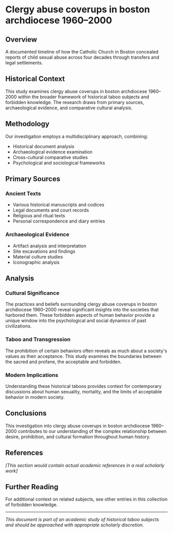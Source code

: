 # Clergy abuse coverups in boston archdiocese 1960–2000

## Overview

A documented timeline of how the Catholic Church in Boston concealed reports of child sexual abuse across four decades through transfers and legal settlements.

## Historical Context

This study examines clergy abuse coverups in boston archdiocese 1960–2000 within the broader framework of historical taboo subjects and forbidden knowledge. The research draws from primary sources, archaeological evidence, and comparative cultural analysis.

## Methodology

Our investigation employs a multidisciplinary approach, combining:
- Historical document analysis
- Archaeological evidence examination
- Cross-cultural comparative studies
- Psychological and sociological frameworks

## Primary Sources

### Ancient Texts
- Various historical manuscripts and codices
- Legal documents and court records
- Religious and ritual texts
- Personal correspondence and diary entries

### Archaeological Evidence
- Artifact analysis and interpretation
- Site excavations and findings
- Material culture studies
- Iconographic analysis

## Analysis

### Cultural Significance

The practices and beliefs surrounding clergy abuse coverups in boston archdiocese 1960–2000 reveal significant insights into the societies that harbored them. These forbidden aspects of human behavior provide a unique window into the psychological and social dynamics of past civilizations.

### Taboo and Transgression

The prohibition of certain behaviors often reveals as much about a society's values as their acceptance. This study examines the boundaries between the sacred and profane, the acceptable and forbidden.

### Modern Implications

Understanding these historical taboos provides context for contemporary discussions about human sexuality, mortality, and the limits of acceptable behavior in modern society.

## Conclusions

This investigation into clergy abuse coverups in boston archdiocese 1960–2000 contributes to our understanding of the complex relationship between desire, prohibition, and cultural formation throughout human history.

## References

*[This section would contain actual academic references in a real scholarly work]*

## Further Reading

For additional context on related subjects, see other entries in this collection of forbidden knowledge.

---

*This document is part of an academic study of historical taboo subjects and should be approached with appropriate scholarly discretion.*